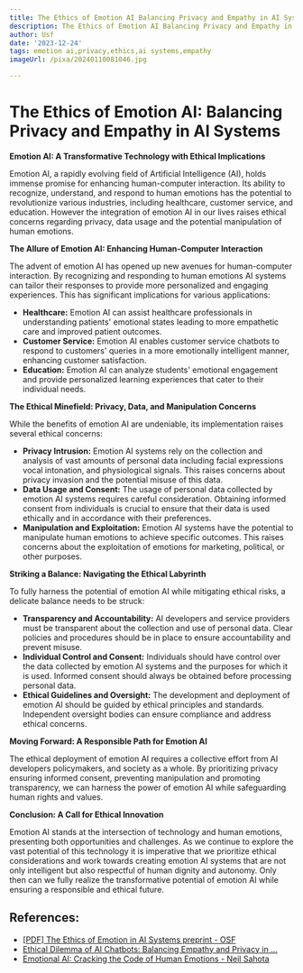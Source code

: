 ```yaml
---
title: The Ethics of Emotion AI Balancing Privacy and Empathy in AI Systems
description: The Ethics of Emotion AI Balancing Privacy and Empathy in AI Systems
author: Usf
date: '2023-12-24'
tags: emotion ai,privacy,ethics,ai systems,empathy
imageUrl: /pixa/20240110081046.jpg

---
```

# The Ethics of Emotion AI: Balancing Privacy and Empathy in AI Systems

**Emotion AI: A Transformative Technology with Ethical Implications**

Emotion  AI, a rapidly evolving field of Artificial Intelligence (AI),  holds immense  promise for enhancing human-computer interaction. Its ability to recognize, understand, and respond to human emotions has the potential to  revolutionize various industries, including healthcare, customer service, and education.  However the integration of emotion AI in our lives raises ethical concerns regarding privacy, data usage and the potential  manipulation of human  emotions.

**The Allure of  Emotion AI: Enhancing Human-Computer Interaction**

The advent of emotion AI has opened up  new avenues for  human-computer interaction. By recognizing and  responding to  human emotions  AI systems can tailor their responses to provide more personalized  and engaging experiences. This has significant implications for various applications:

*  **Healthcare:** Emotion AI can assist healthcare professionals in understanding  patients'  emotional  states leading to more empathetic care and improved patient outcomes.
* **Customer Service:**  Emotion AI enables customer service chatbots to respond to customers' queries in a more  emotionally intelligent manner,  enhancing customer  satisfaction.
* **Education:** Emotion AI can analyze students' emotional  engagement and provide  personalized learning experiences  that cater to their  individual needs.

**The Ethical Minefield: Privacy, Data, and Manipulation Concerns**

While  the benefits of emotion AI are undeniable, its implementation raises several ethical concerns:

* **Privacy Intrusion:** Emotion AI systems rely on the collection and analysis of vast amounts of  personal data including facial expressions vocal intonation, and physiological signals. This raises concerns about privacy invasion and the  potential misuse of this data.
* **Data Usage and Consent:** The usage of personal data collected by emotion  AI systems requires careful consideration. Obtaining informed  consent from individuals is crucial to ensure that their data  is used ethically  and in  accordance with their preferences.
* **Manipulation and Exploitation:** Emotion AI systems have the potential  to manipulate human emotions to achieve specific outcomes. This  raises concerns about the exploitation of emotions for marketing, political, or other purposes.

**Striking a Balance:  Navigating the Ethical  Labyrinth**

To fully harness the potential of emotion AI while mitigating ethical risks, a delicate balance needs to be struck:

* **Transparency and Accountability:** AI developers and service providers must be transparent about the collection and use  of personal data. Clear policies and procedures should be  in place to ensure accountability and prevent misuse.
* **Individual Control and Consent:** Individuals should have control over  the data collected by emotion AI systems and the purposes for which  it is used. Informed consent  should always  be obtained before processing personal data.
* **Ethical Guidelines and  Oversight:** The development and  deployment of emotion AI should be guided by ethical  principles and standards. Independent oversight bodies can ensure compliance and address ethical concerns.

**Moving Forward: A Responsible Path for Emotion AI**

The ethical deployment of emotion AI requires a collective effort from AI developers policymakers, and society as a whole. By prioritizing privacy ensuring informed consent, preventing manipulation and promoting transparency, we  can harness the power of emotion AI while safeguarding human rights and values.

**Conclusion: A Call for Ethical Innovation**

Emotion AI stands at the intersection of technology and human emotions, presenting both opportunities and challenges. As we continue to explore the vast potential of this technology it is imperative that we prioritize ethical considerations and work  towards creating emotion AI systems that are not only intelligent but also respectful of human  dignity and  autonomy. Only then  can we fully realize the transformative  potential  of emotion AI while ensuring  a  responsible and ethical future.

## References:
- [[PDF] The Ethics of Emotion in AI Systems preprint - OSF](https://osf.io/9ad4u/download)
- [Ethical Dilemma of AI Chatbots: Balancing Empathy and Privacy in ...](https://www.linkedin.com/pulse/ethical-dilemma-ai-chatbots-balancing-empathy-privacy-sheikh-abdullah-97lkf?trk=public_post_main-feed-card_feed-article-content)
- [Emotional AI: Cracking the Code of Human Emotions - Neil Sahota](https://www.neilsahota.com/emotional-ai-cracking-the-code-of-human-emotions/)
